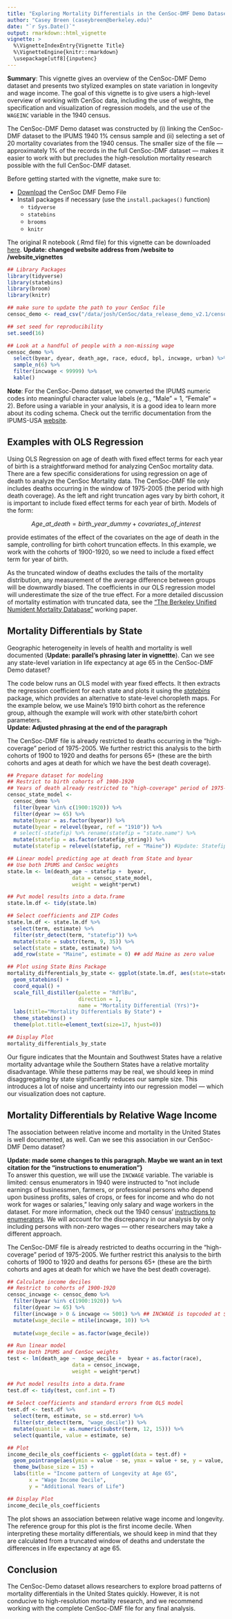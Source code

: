 ```yaml
---
title: "Exploring Mortality Differentials in the CenSoc-DMF Demo Dataset"
author: "Casey Breen (caseybreen@berkeley.edu)"
date: "`r Sys.Date()`"
output: rmarkdown::html_vignette
vignette: >
  %\VignetteIndexEntry{Vignette Title}
  %\VignetteEngine{knitr::rmarkdown}
  \usepackage[utf8]{inputenc}
---
```


**Summary**: This vignette gives an overview of the CenSoc-DMF Demo dataset and presents two stylized examples on state variation in longevity and wage income. The goal of this vignette is to give users a high-level overview of working with CenSoc data, including the use of weights, the specification and visualization of regression models, and the use of the `WAGEINC` variable in the 1940 census. 

The CenSoc-DMF Demo dataset was constructed by (i) linking the CenSoc-DMF dataset to the IPUMS 1940 1% census sample and (ii) selecting a set of 20 mortality covariates from the 1940 census. The smaller size of the file — approximately 1% of the records in the full CenSoc-DMF dataset — makes it easier to work with but precludes the high-resolution mortality research possible with the full CenSoc-DMF dataset. 

Before getting started with the vignette, make sure to: 

- [Download](https://censoc-download.demog.berkeley.edu/) the CenSoc DMF Demo File 
- Install packages if necessary (use the `install.packages()` function)
    - `tidyverse`
    - `statebins`
    - `brooms`
    - `knitr`
    
The original R notebook (.Rmd file) for this vignette can be downloaded [here](https://github.com/caseybreen/censocdev/tree/master/vignettes/website_vignettes). 
**Update: changed website address from /website to /website_vignettes**

```r
## Library Packages
library(tidyverse)
library(statebins)
library(broom)
library(knitr)

## make sure to update the path to your CenSoc file
censoc_demo <- read_csv("/data/josh/CenSoc/data_release_demo_v2.1/censoc_dmf_demo_v2.1.csv") #Update (previous path: ~/Downloads/censoc_dmf_demo_v1/censoc_dmf_demo_v1.csv)

## set seed for reproducibility 
set.seed(16)

## Look at a handful of people with a non-missing wage
censoc_demo %>% 
  select(byear, dyear, death_age, race, educd, bpl, incwage, urban) %>% 
  sample_n(6) %>% 
  filter(incwage < 99999) %>% 
  kable()
```

**Note**: For the CenSoc-Demo dataset, we converted the IPUMS numeric codes into meaningful character value labels (e.g., “Male” = 1, “Female” = 2). Before using a variable in your analysis, it is a good idea to learn more about its coding schema. Check out the terrific documentation from the IPUMS-USA [website](https://usa.ipums.org/usa/).  

## Examples with OLS Regression

Using OLS Regression on age of death with fixed effect terms for each year of birth is a straightforward method for analyzing CenSoc mortality data. There are a few specific considerations for using regression on age of death to analyze the CenSoc Mortality data. The CenSoc-DMF file only includes deaths occurring in the window of 1975-2005 (the period with high death coverage). As the left and right truncation ages vary by birth cohort, it is important to include fixed effect terms for each year of birth. Models of the form:

$$ Age\_at\_death = birth\_year\_dummy + covariates\_of\_interest $$

provide estimates of the effect of the covariates on the age of death in the sample, controlling for birth cohort truncation effects. In this example, we work with the cohorts of 1900-1920, so we need to include a fixed effect term for year of birth. 

As the truncated window of deaths excludes the tails of the mortality distribution, any measurement of the average difference between groups will be downwardly biased. The coefficients in our OLS regression model will underestimate the size of the true effect. For a more detailed discussion of mortality estimation with truncated data, see the [“The Berkeley Unified Numident Mortality Database"](https://censoc.berkeley.edu/wp-content/uploads/2022/02/bunmd_paper_feb10_2022.pdf) working paper. 

## Mortality Differentials by State

Geographic heterogeneity in levels of health and mortality is well documented (**Update: parallel's phrasing later in vignettte**). Can we see any state-level variation in life expectancy at age 65 in the CenSoc-DMF Demo dataset? 

The code below runs an OLS model with year fixed effects. It then extracts the regression coefficient for each state and plots it using the [*statebins*](https://github.com/hrbrmstr/statebins) package, which provides an alternative to state-level choropleth maps. For the example below, we use Maine's 1910 birth cohort as the reference group, although the example will work with other state/birth cohort parameters.  
**Update: Adjusted phrasing at the end of the paragraph**  

The CenSoc-DMF file is already restricted to deaths occurring in the "high-coverage" period of 1975-2005. We further restrict this analysis to the birth cohorts of 1900 to 1920 and deaths for persons 65+ (these are the birth cohorts and ages at death for which we have the best death coverage). 

```r
## Prepare dataset for modeling
## Restrict to birth cohorts of 1900-1920
## Years of death already restricted to "high-coverage" period of 1975-2005
censoc_state_model <-
  censoc_demo %>%
  filter(byear %in% c(1900:1920)) %>% 
  filter(dyear >= 65) %>% 
  mutate(byear = as.factor(byear)) %>% 
  mutate(byear = relevel(byear, ref = "1910")) %>% 
  # select(-statefip) %>% rename(statefip = "state.name") %>% 
  mutate(statefip = as.factor(statefip_string)) %>% 
  mutate(statefip = relevel(statefip, ref = "Maine")) #Update: Statefip is the numerical-code for each state, with 23 representing Maine. I don't know if we should change this on the demo file.

## Linear model predicting age at death from State and byear 
## Use both IPUMS and CenSoc weights
state.lm <- lm(death_age ~ statefip +  byear,
                     data = censoc_state_model,
                     weight = weight*perwt) 

## Put model results into a data.frame 
state.lm.df <- tidy(state.lm)

## Select coefficients and ZIP Codes
state.lm.df <- state.lm.df %>%
  select(term, estimate) %>% 
  filter(str_detect(term, "statefip")) %>% 
  mutate(state = substr(term, 9, 35)) %>% 
  select(state = state, estimate) %>% 
  add_row(state = "Maine", estimate = 0) ## add Maine as zero value 

## Plot using State Bins Package
mortality_differentials_by_state <- ggplot(state.lm.df, aes(state=state, fill=estimate)) +
  geom_statebins() +
  coord_equal() +
  scale_fill_distiller(palette = "RdYlBu", 
                       direction = 1,
                       name = "Mortality Differential (Yrs)")+
  labs(title="Mortality Differentials By State") +
  theme_statebins() +
  theme(plot.title=element_text(size=17, hjust=0)) 

## Display Plot
mortality_differentials_by_state
```


Our figure indicates that the Mountain and Southwest States have a relative mortality advantage while the Southern States have a relative mortality disadvantage. While these patterns may be real, we should keep in mind disaggregating by state significantly reduces our sample size. This introduces a lot of noise and uncertainty into our regression model — which our visualization does not capture. 

## Mortality Differentials by Relative Wage Income

The association between relative income and mortality in the United States is well documented, as well. Can we see this association in our CenSoc-DMF Demo dataset? 

**Update: made some changes to this paragraph. Maybe we want an in text citation for the "instructions to enumeration"}**  
To answer this question, we will use the `INCWAGE` variable. The variable is limited: census enumerators in 1940 were instructed to "not include earnings of businessmen, farmers, or professional persons who depend upon business profits, sales of crops, or fees for income and who do not work for wages or salaries," leaving only salary and wage workers in the dataset. For more information, check out the 1940 census' [instructions to enumerators](https://usa.ipums.org/usa/voliii/inst1940.shtml#584). We will account for the discrepancy in our analysis by only including persons with non-zero wages — other researchers may take a different approach. 


The CenSoc-DMF file is already restricted to deaths occurring in the "high-coverage" period of 1975-2005. We further restrict this analysis to the birth cohorts of 1900 to 1920 and deaths for persons 65+ (these are the birth cohorts and ages at death for which we have the best death coverage). 

```r

## Calculate income deciles
## Restrict to cohorts of 1900-1920
censoc_incwage <- censoc_demo %>% 
  filter(byear %in% c(1900:1920)) %>% 
  filter(dyear >= 65) %>% 
  filter(incwage > 0 & incwage <= 5001) %>% ## INCWAGE is topcoded at $5001; higher values denote NA/Missing
  mutate(wage_decile = ntile(incwage, 10)) %>% 
  
  mutate(wage_decile = as.factor(wage_decile))

## Run linear model 
## Use both IPUMS and CenSoc weights
test <- lm(death_age ~  wage_decile +  byear + as.factor(race),
                     data = censoc_incwage,
                     weight = weight*perwt) 

## Put model results into a data.frame 
test.df <- tidy(test, conf.int = T)
  
## Select coefficients and standard errors from OLS model
test.df <- test.df %>%
  select(term, estimate, se = std.error) %>% 
  filter(str_detect(term, "wage_decile")) %>% 
  mutate(quantile = as.numeric(substr(term, 12, 15))) %>% 
  select(quantile, value = estimate, se)

## Plot 
income_decile_ols_coefficients <- ggplot(data = test.df) + 
  geom_pointrange(aes(ymin = value - se, ymax = value + se, y = value, x = quantile)) + 
  theme_bw(base_size = 15) + 
  labs(title = "Income pattern of Longevity at Age 65",
       x = "Wage Income Decile",
       y = "Additional Years of Life")

## Display Plot
income_decile_ols_coefficients
```


The plot shows an association between relative wage income and longevity. The reference group for this plot is the first income decile. When interpreting these mortality differentials, we should keep in mind that they are calculated from a truncated window of deaths and understate the differences in life expectancy at age 65. 

## Conclusion

The CenSoc-Demo dataset allows researchers to explore broad patterns of mortality differentials in the United States quickly. However, it is not conducive to high-resolution mortality research, and we recommend working with the complete CenSoc-DMF file for any final analysis.  






